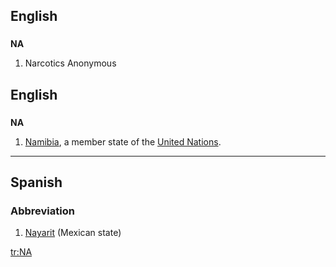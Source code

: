 {{see|Appendix:Variations of "na"}}
==English==

==={{initialism}}===
'''NA'''

# Narcotics Anonymous
==English==
==={{abbreviation}}===
'''NA'''
#[[Namibia]], a member state of the [[United Nations]].


----

==Spanish==

===Abbreviation===
{{infl|es|abbreviation}}

# [[Nayarit]] (Mexican state)

[[tr:NA]]